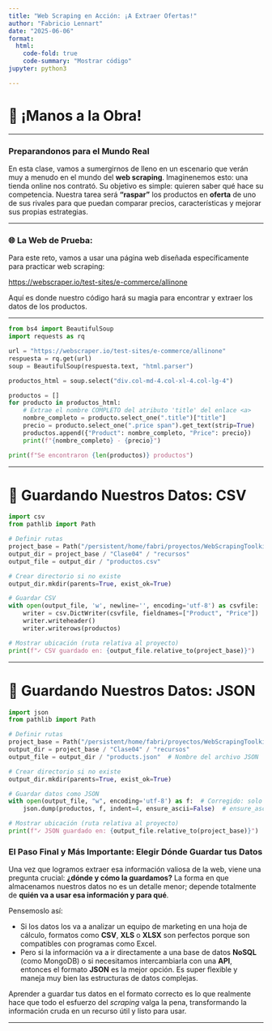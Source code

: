 ```yaml
---
title: "Web Scraping en Acción: ¡A Extraer Ofertas!"
author: "Fabricio Lennart"
date: "2025-06-06"
format:
  html:
    code-fold: true
    code-summary: "Mostrar código"
jupyter: python3

---
```


# 🚀 ¡Manos a la Obra!

---

### Preparandonos para el Mundo Real

En esta clase, vamos a sumergirnos de lleno en un escenario que verán muy a menudo en el mundo del **web scraping**. Imaginenemos esto: una tienda online nos contrató. Su objetivo es simple: quieren saber qué hace su competencia. Nuestra tarea será **"raspar"** los productos en **oferta** de uno de sus rivales para que puedan comparar precios, características y mejorar sus propias estrategias.

---

### 🌐 La Web de Prueba: 

Para este reto, vamos a usar una página web diseñada específicamente para practicar web scraping:

[https://webscraper.io/test-sites/e-commerce/allinone](https://webscraper.io/test-sites/e-commerce/allinone)

Aquí es donde nuestro código hará su magia para encontrar y extraer los datos de los productos.

---


```python
from bs4 import BeautifulSoup
import requests as rq

url = "https://webscraper.io/test-sites/e-commerce/allinone"
respuesta = rq.get(url)
soup = BeautifulSoup(respuesta.text, "html.parser")

productos_html = soup.select("div.col-md-4.col-xl-4.col-lg-4")

productos = []
for producto in productos_html:
    # Extrae el nombre COMPLETO del atributo 'title' del enlace <a>
    nombre_completo = producto.select_one(".title")["title"] 
    precio = producto.select_one(".price span").get_text(strip=True)
    productos.append({"Product": nombre_completo, "Price": precio})
    print(f"{nombre_completo} - {precio}")

print(f"Se encontraron {len(productos)} productos")
```


---

# 💾 Guardando Nuestros Datos: CSV


```python

import csv
from pathlib import Path

# Definir rutas
project_base = Path("/persistent/home/fabri/proyectos/WebScrapingToolkit")
output_dir = project_base / "Clase04" / "recursos"
output_file = output_dir / "productos.csv"

# Crear directorio si no existe
output_dir.mkdir(parents=True, exist_ok=True)

# Guardar CSV 
with open(output_file, 'w', newline='', encoding='utf-8') as csvfile:
    writer = csv.DictWriter(csvfile, fieldnames=["Product", "Price"])
    writer.writeheader()
    writer.writerows(productos)

# Mostrar ubicación (ruta relativa al proyecto)
print(f"✓ CSV guardado en: {output_file.relative_to(project_base)}")

```

---

# 💾 Guardando Nuestros Datos: JSON

```python
import json
from pathlib import Path

# Definir rutas
project_base = Path("/persistent/home/fabri/proyectos/WebScrapingToolkit")
output_dir = project_base / "Clase04" / "recursos"
output_file = output_dir / "products.json"  # Nombre del archivo JSON

# Crear directorio si no existe
output_dir.mkdir(parents=True, exist_ok=True)

# Guardar datos como JSON
with open(output_file, "w", encoding='utf-8') as f:  # Corregido: solo la ruta
    json.dump(productos, f, indent=4, ensure_ascii=False)  # ensure_ascii=False para caracteres especiales

# Mostrar ubicación (ruta relativa al proyecto)
print(f"✓ JSON guardado en: {output_file.relative_to(project_base)}")
```


### El Paso Final y Más Importante: Elegir Dónde Guardar tus Datos

Una vez que logramos extraer esa información valiosa de la web, viene una pregunta crucial: **¿dónde y cómo la guardamos?** La forma en que almacenamos nuestros datos no es un detalle menor; depende totalmente de **quién va a usar esa información y para qué**.

Pensemoslo así:

* Si los datos los va a analizar un equipo de marketing en una hoja de cálculo, formatos como **CSV**, **XLS** o **XLSX** son perfectos porque son compatibles con programas como Excel.
* Pero si la información va a ir directamente a una base de datos **NoSQL** (como MongoDB) o si necesitamos intercambiarla con una **API**, entonces el formato **JSON** es la mejor opción. Es super flexible y maneja muy bien las estructuras de datos complejas.

Aprender a guardar tus datos en el formato correcto es lo que realmente hace que todo el esfuerzo del *scraping* valga la pena, transformando la información cruda en un recurso útil y listo para usar.

---

